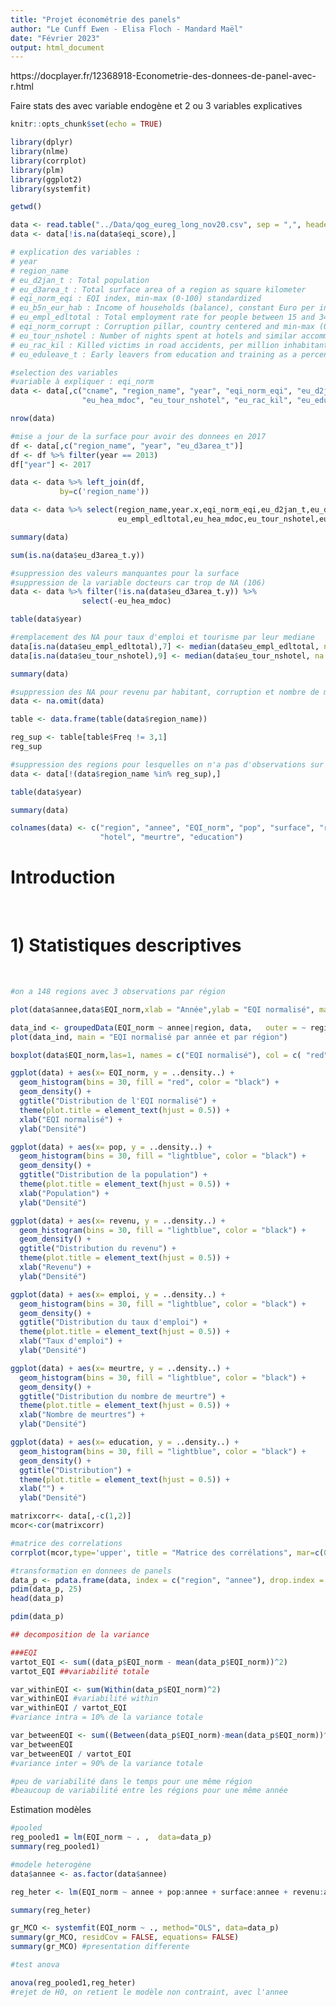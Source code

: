 ```yaml
---
title: "Projet économétrie des panels"
author: "Le Cunff Ewen - Elisa Floch - Mandard Maël"
date: "Février 2023"
output: html_document
---
```



https://docplayer.fr/12368918-Econometrie-des-donnees-de-panel-avec-r.html

Faire stats des avec variable endogène et 2 ou 3 variables explicatives


```r
knitr::opts_chunk$set(echo = TRUE)

library(dplyr)
library(nlme)
library(corrplot)
library(plm)
library(ggplot2)
library(systemfit)

```


```r

getwd()

data <- read.table("../Data/qog_eureg_long_nov20.csv", sep = ",", header = TRUE, encoding = 'UTF-8')
data <- data[!is.na(data$eqi_score),]

# explication des variables : 
# year
# region_name
# eu_d2jan_t : Total population
# eu_d3area_t : Total surface area of a region as square kilometer
# eqi_norm_eqi : EQI index, min-max (0-100) standardized
# eu_b5n_eur_hab : Income of households (balance), constant Euro per inhabitant
# eu_empl_edltotal : Total employment rate for people between 15 and 34 years for all education levels (%)
# eqi_norm_corrupt : Corruption pillar, country centered and min-max (0-100) standardized
# eu_tour_nshotel : Number of nights spent at hotels and similar accommodations
# eu_rac_kil : Killed victims in road accidents, per million inhabitants
# eu_eduleave_t : Early leavers from education and training as a percentage of the population aged 18-24 with at most lower secondary education

#selection des variables
#variable à expliquer : eqi_norm
data <- data[,c("cname", "region_name", "year", "eqi_norm_eqi", "eu_d2jan_t", "eu_d3area_t", "eu_b5n_eur_hab","eu_empl_edltotal",
                "eu_hea_mdoc", "eu_tour_nshotel", "eu_rac_kil", "eu_eduleave_t")]

nrow(data)

#mise a jour de la surface pour avoir des donnees en 2017
df <- data[,c("region_name", "year", "eu_d3area_t")]
df <- df %>% filter(year == 2013)
df["year"] <- 2017

data <- data %>% left_join(df, 
           by=c('region_name'))

data <- data %>% select(region_name,year.x,eqi_norm_eqi,eu_d2jan_t,eu_d3area_t.y,eu_b5n_eur_hab,
                        eu_empl_edltotal,eu_hea_mdoc,eu_tour_nshotel,eu_rac_kil, eu_eduleave_t)

summary(data)

sum(is.na(data$eu_d3area_t.y))

#suppression des valeurs manquantes pour la surface
#suppression de la variable docteurs car trop de NA (106)
data <- data %>% filter(!is.na(data$eu_d3area_t.y)) %>%
                select(-eu_hea_mdoc)

table(data$year)

#remplacement des NA pour taux d'emploi et tourisme par leur mediane
data[is.na(data$eu_empl_edltotal),7] <- median(data$eu_empl_edltotal, na.rm = T)
data[is.na(data$eu_tour_nshotel),9] <- median(data$eu_tour_nshotel, na.rm = T)

summary(data)

#suppression des NA pour revenu par habitant, corruption et nombre de morts
data <- na.omit(data)

table <- data.frame(table(data$region_name))

reg_sup <- table[table$Freq != 3,1]
reg_sup

#suppression des regions pour lesquelles on n'a pas d'observations sur les 3 années
data <- data[!(data$region_name %in% reg_sup),]

table(data$year)

summary(data)

colnames(data) <- c("region", "annee", "EQI_norm", "pop", "surface", "revenu", "emploi",
                    "hotel", "meurtre", "education")

```

# **Introduction**
</br>


# **1) Statistiques descriptives**
</br>

```r
#on a 148 regions avec 3 observations par région

plot(data$annee,data$EQI_norm,xlab = "Année",ylab = "EQI normalisé", main = "EQI normalisé par année")
```


```r
data_ind <- groupedData(EQI_norm ~ annee|region, data,   outer = ~ region)
plot(data_ind, main = "EQI normalisé par année et par région")
```

```r
boxplot(data$EQI_norm,las=1, names = c("EQI normalisé"), col = c( "red"), main = "Distribution de l'EQI normalisé")
```

```r
ggplot(data) + aes(x= EQI_norm, y = ..density..) + 
  geom_histogram(bins = 30, fill = "red", color = "black") +
  geom_density() +
  ggtitle("Distribution de l'EQI normalisé") +
  theme(plot.title = element_text(hjust = 0.5)) +
  xlab("EQI normalisé") + 
  ylab("Densité")
```


```r
ggplot(data) + aes(x= pop, y = ..density..) + 
  geom_histogram(bins = 30, fill = "lightblue", color = "black") +
  geom_density() +
  ggtitle("Distribution de la population") +
  theme(plot.title = element_text(hjust = 0.5)) +
  xlab("Population") + 
  ylab("Densité")
```

```r
ggplot(data) + aes(x= revenu, y = ..density..) + 
  geom_histogram(bins = 30, fill = "lightblue", color = "black") +
  geom_density() +
  ggtitle("Distribution du revenu") +
  theme(plot.title = element_text(hjust = 0.5)) +
  xlab("Revenu") + 
  ylab("Densité")
```

```r
ggplot(data) + aes(x= emploi, y = ..density..) + 
  geom_histogram(bins = 30, fill = "lightblue", color = "black") +
  geom_density() +
  ggtitle("Distribution du taux d'emploi") +
  theme(plot.title = element_text(hjust = 0.5)) +
  xlab("Taux d'emploi") + 
  ylab("Densité")
```

```r
ggplot(data) + aes(x= meurtre, y = ..density..) + 
  geom_histogram(bins = 30, fill = "lightblue", color = "black") +
  geom_density() +
  ggtitle("Distribution du nombre de meurtre") +
  theme(plot.title = element_text(hjust = 0.5)) +
  xlab("Nombre de meurtres") + 
  ylab("Densité")
```


```r
ggplot(data) + aes(x= education, y = ..density..) + 
  geom_histogram(bins = 30, fill = "lightblue", color = "black") +
  geom_density() +
  ggtitle("Distribution") +
  theme(plot.title = element_text(hjust = 0.5)) +
  xlab("") + 
  ylab("Densité")
```




```r
matrixcorr<- data[,-c(1,2)]
mcor<-cor(matrixcorr)

#matrice des correlations
corrplot(mcor,type='upper', title = "Matrice des corrélations", mar=c(0,0,1,0))
```


```r
#transformation en donnees de panels
data_p <- pdata.frame(data, index = c("region", "annee"), drop.index = TRUE, row.names = TRUE)
pdim(data_p, 25)
head(data_p)

pdim(data_p)
```


```r
## decomposition de la variance 

###EQI
vartot_EQI <- sum((data_p$EQI_norm - mean(data_p$EQI_norm))^2)
vartot_EQI ##variabilité totale

var_withinEQI <- sum(Within(data_p$EQI_norm)^2)
var_withinEQI #variabilité within
var_withinEQI / vartot_EQI 
#variance intra = 10% de la variance totale

var_betweenEQI <- sum((Between(data_p$EQI_norm)-mean(data_p$EQI_norm))^2)
var_betweenEQI
var_betweenEQI / vartot_EQI
#variance inter = 90% de la variance totale

#peu de variabilité dans le temps pour une même région
#beaucoup de variabilité entre les régions pour une même année
```




Estimation modèles

```r
#pooled
reg_pooled1 = lm(EQI_norm ~ . ,  data=data_p)
summary(reg_pooled1)
```


```r
#modele heterogène
data$annee <- as.factor(data$annee)

reg_heter <- lm(EQI_norm ~ annee + pop:annee + surface:annee + revenu:annee + emploi:annee + meurtre:annee + education:annee - 1, data = data_p)

summary(reg_heter)

gr_MCO <- systemfit(EQI_norm ~ ., method="OLS", data=data_p)
summary(gr_MCO, residCov = FALSE, equations= FALSE)
summary(gr_MCO) #presentation differente
```


```r
#test anova

anova(reg_pooled1,reg_heter)
#rejet de H0, on retient le modèle non contraint, avec l'annee

```

